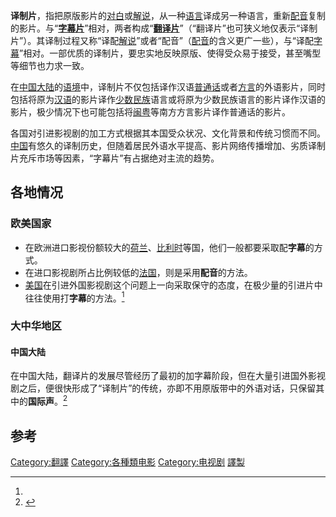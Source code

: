 {{Translation sidebar}}
'''译制片'''，指把原版影片的[[对白|对白]]或[[解说|解说]]，从一种[[语言|语言]]译成另一种语言，重新[[配音|配音]]复制的影片。与“'''[[字幕片|字幕片]]'''”相对，两者构成“'''[[翻译片|翻译片]]'''”（“翻译片”也可狭义地仅表示“译制片”）。其译制过程又称“译配[[解说|解说]]”或者“配音”（[[配音|配音]]的含义更广一些），与“译配[[字幕|字幕]]”相对。一部优质的译制片，要忠实地反映原版、使得受众易于接受，甚至嘴型等细节也力求一致。

在[[中国大陆|中国大陆]]的[[语境|语境]]中，译制片不仅包括译作汉语[[普通话|普通话]]或者[[方言|方言]]的外语影片，同时包括将原为[[汉语|汉语]]的影片译作[[少数民族|少数民族]]语言或将原为少数民族语言的影片译作汉语的影片，极少情况下也可能包括将[[闽南语|闽]][[粤语|粤]]等南方方言影片译作普通话的影片。

各国对引进影视剧的加工方式根据其本国受众状况、文化背景和传统习惯而不同。[[中国|中国]]有悠久的译制历史，但随着居民外语水平提高、影片网络传播增加、劣质译制片充斥市场等因素，“字幕片”有占据绝对主流的趋势。

== 各地情况 ==
=== 欧美国家 ===
*在欧洲进口影视份额较大的[[荷兰|荷兰]]、[[比利时|比利时]]等国，他们一般都要采取配'''字幕'''的方式。
*在进口影视剧所占比例较低的[[法国|法国]]，则是采用'''配音'''的方法。
*[[美国|美国]]在引进外国影视剧这个问题上一向采取保守的态度，在极少量的引进片中往往使用打'''字幕'''的方法。<ref name="Bunny_Duan"/>
=== 大中华地区 ===
{{main|华语译制片}}
==== 中国大陆 ====
在中国大陆，翻译片的发展尽管经历了最初的加字幕阶段，但在大量引进国外影视剧之后，便很快形成了“译制片”的传统，亦即不用原版带中的外语对话，只保留其中的'''国际声'''。<ref name="Bunny_Duan">{{cite news |language = zh-hans | author = 段鸿歆 | coauthors =  | url =  | title = 译制片与字幕片翻译的差异 | publisher = 中国广播电视学刊 | pages =  | date =2001年7月 | accessdate =2011-06-13 }}</ref>

== 参考 ==
{{reflist|2}}

{{语言翻译}}

[[Category:翻譯|Category:翻譯]]
[[Category:各種類电影|Category:各種類电影]]
[[Category:电视剧|Category:电视剧]]
[[Category:譯製|]]